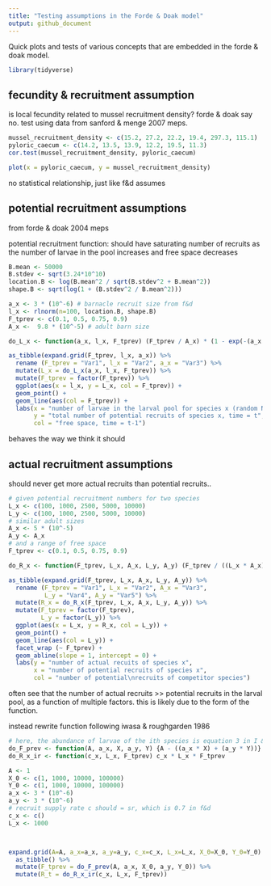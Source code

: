```yaml
---
title: "Testing assumptions in the Forde & Doak model"
output: github_document
---
```


Quick plots and tests of various concepts that are embedded in the forde & doak model.

```r
library(tidyverse)
```

## fecundity & recruitment assumption

is local fecundity related to mussel recruitment density? forde & doak say no. test using data from sanford & menge 2007 meps.

```r
mussel_recruitment_density <- c(15.2, 27.2, 22.2, 19.4, 297.3, 115.1)
pyloric_caecum <- c(14.2, 13.5, 13.9, 12.2, 19.5, 11.3)
cor.test(mussel_recruitment_density, pyloric_caecum)
```

```r
plot(x = pyloric_caecum, y = mussel_recruitment_density)
```

no statistical relationship, just like f&d assumes


## potential recruitment assumptions

from forde & doak 2004 meps

potential recruitment function: should have saturating number of recruits as the number of larvae in the pool increases and free space decreases

```r
B.mean <- 50000
B.stdev <- sqrt(3.24*10^10)
location.B <- log(B.mean^2 / sqrt(B.stdev^2 + B.mean^2))
shape.B <- sqrt(log(1 + (B.stdev^2 / B.mean^2)))

a_x <- 3 * (10^-6) # barnacle recruit size from f&d
l_x <- rlnorm(n=100, location.B, shape.B)
F_tprev <- c(0.1, 0.5, 0.75, 0.9)
A_x <-  9.8 * (10^-5) # adult barn size

do_L_x <- function(a_x, l_x, F_tprev) (F_tprev / A_x) * (1 - exp(-(a_x * l_x )/ F_tprev))
```

```r
as_tibble(expand.grid(F_tprev, l_x, a_x)) %>%
  rename (F_tprev = "Var1", l_x = "Var2", a_x = "Var3") %>%
  mutate(L_x = do_L_x(a_x, l_x, F_tprev)) %>%
  mutate(F_tprev = factor(F_tprev)) %>%
  ggplot(aes(x = l_x, y = L_x, col = F_tprev)) +
  geom_point() + 
  geom_line(aes(col = F_tprev)) +
  labs(x = "number of larvae in the larval pool for species x (random Normal), time = t",
       y = "total number of potential recruits of species x, time = t",
       col = "free space, time = t-1")
```

behaves the way we think it should


## actual recruitment assumptions

should never get more actual recruits than potential recruits..

```r
# given potential recruitment numbers for two species
L_x <- c(100, 1000, 2500, 5000, 10000)
L_y <- c(100, 1000, 2500, 5000, 10000)
# similar adult sizes
A_x <- 5 * (10^-5)
A_y <- A_x
# and a range of free space
F_tprev <- c(0.1, 0.5, 0.75, 0.9)

do_R_x <- function(F_tprev, L_x, A_x, L_y, A_y) (F_tprev / ((L_x * A_x) + (L_y * A_y))) * L_x
```

```r
as_tibble(expand.grid(F_tprev, L_x, A_x, L_y, A_y)) %>%
  rename (F_tprev = "Var1", L_x = "Var2", A_x = "Var3", 
          L_y = "Var4", A_y = "Var5") %>%
  mutate(R_x = do_R_x(F_tprev, L_x, A_x, L_y, A_y)) %>%
  mutate(F_tprev = factor(F_tprev),
         L_y = factor(L_y)) %>%
  ggplot(aes(x = L_x, y = R_x, col = L_y)) +
  geom_point() + 
  geom_line(aes(col = L_y)) + 
  facet_wrap (~ F_tprev) +
  geom_abline(slope = 1, intercept = 0) +
  labs(y = "number of actual recuits of species x",
       x = "number of potential recruits of species x",
       col = "number of potential\nrecruits of competitor species")
```

often see that the number of actual recruits >> potential recruits in the larval pool, as a function of multiple factors. this is likely due to the form of the function.

instead rewrite function following iwasa & roughgarden 1986

```r
# here, the abundance of larvae of the ith species is equation 3 in I & R, but just assumed to be a random lognormal draw in F & D (l_x)
do_F_prev <- function(A, a_x, X, a_y, Y) {A - ((a_x * X) + (a_y * Y))}
do_R_x_ir <- function(c_x, L_x, F_tprev) c_x * L_x * F_tprev

A <- 1
X_0 <- c(1, 1000, 10000, 100000)
Y_0 <- c(1, 1000, 10000, 100000)
a_x <- 3 * (10^-6)
a_y <- 3 * (10^-6)
# recruit supply rate c should = sr, which is 0.7 in f&d
c_x <- c()
L_x <- 1000



expand.grid(A=A, a_x=a_x, a_y=a_y, c_x=c_x, L_x=L_x, X_0=X_0, Y_0=Y_0) %>%
  as_tibble() %>%
  mutate(F_tprev = do_F_prev(A, a_x, X_0, a_y, Y_0)) %>%
  mutate(R_t = do_R_x_ir(c_x, L_x, F_tprev))



```

